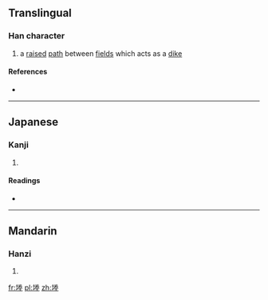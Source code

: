==Translingual==

===Han character===
{{Han char|rn=32|rad=土|as=09|sn=12|four=|canj=土火手土 (GFQG)}}

# a [[raised]] [[path]] between [[field]]s which acts as a [[dike]]

====References====
* {{Han ref|kx=0232.210|dkj=05237|dj=0470.180|hdz=10467.010|uh=5818|ud=22552}}

----

==Japanese==

===Kanji===
{{ja-kanji|grade=|rs=土09}}

# {{defn|lang=ja|sort=土09}}

====Readings====
* {{ja-readings|on=[[しょう]] (shō)|kun=}}

----

==Mandarin==

===Hanzi===
{{cmn-hanzi|pin=[[chéng]] ([[cheng2]])|wg=ch'eng<sup>2</sup>}}

# {{defn|lang=cmn|sort=土09}}

[[fr:堘]]
[[pl:堘]]
[[zh:堘]]